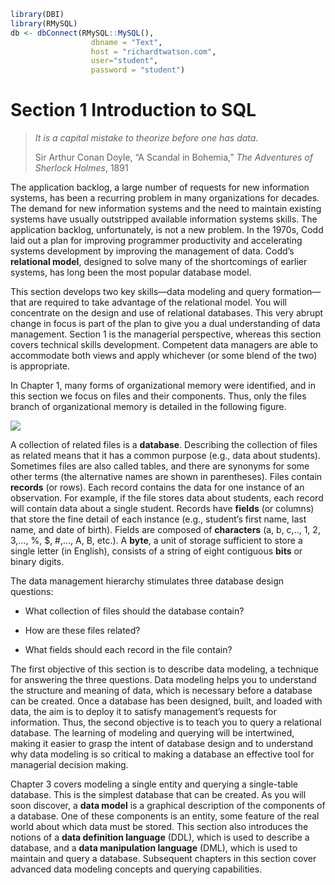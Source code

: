 ```r
library(DBI)
library(RMySQL)
db <- dbConnect(RMySQL::MySQL(),
                  dbname = "Text",
                  host = "richardtwatson.com",
                  user="student",
                  password = "student")
```

# Section 1 Introduction to SQL {.unnumbered}

> *It is a capital mistake to theorize before one has data.*
>
> Sir Arthur Conan Doyle, "A Scandal in Bohemia," *The Adventures of Sherlock Holmes*, 1891

The application backlog, a large number of requests for new information systems, has been a recurring problem in many organizations for decades. The demand for new information systems and the need to maintain existing systems have usually outstripped available information systems skills. The application backlog, unfortunately, is not a new problem. In the 1970s, Codd laid out a plan for improving programmer productivity and accelerating systems development by improving the management of data. Codd's **relational model**, designed to solve many of the shortcomings of earlier systems, has long been the most popular database model.

This section develops two key skills---data modeling and query formation---that are required to take advantage of the relational model. You will concentrate on the design and use of relational databases. This very abrupt change in focus is part of the plan to give you a dual understanding of data management. Section 1 is the managerial perspective, whereas this section covers technical skills development. Competent data managers are able to accommodate both views and apply whichever (or some blend of the two) is appropriate.

In Chapter 1, many forms of organizational memory were identified, and in this section we focus on files and their components. Thus, only the files branch of organizational memory is detailed in the following figure.

![](Figures/Section%202/Org%20Memory%20Files.png)

A collection of related files is a **database**. Describing the collection of files as related means that it has a common purpose (e.g., data about students). Sometimes files are also called tables, and there are synonyms for some other terms (the alternative names are shown in parentheses). Files contain **records** (or rows). Each record contains the data for one instance of an observation. For example, if the file stores data about students, each record will contain data about a single student. Records have **fields** (or columns) that store the fine detail of each instance (e.g., student's first name, last name, and date of birth). Fields are composed of **characters** (a, b, c,.., 1, 2, 3,..., %, \$, #,..., A, B, etc.). A **byte**, a unit of storage sufficient to store a single letter (in English), consists of a string of eight contiguous **bits** or binary digits.

The data management hierarchy stimulates three database design questions:

-   What collection of files should the database contain?

-   How are these files related?

-   What fields should each record in the file contain?

The first objective of this section is to describe data modeling, a technique for answering the three questions. Data modeling helps you to understand the structure and meaning of data, which is necessary before a database can be created. Once a database has been designed, built, and loaded with data, the aim is to deploy it to satisfy management's requests for information. Thus, the second objective is to teach you to query a relational database. The learning of modeling and querying will be intertwined, making it easier to grasp the intent of database design and to understand why data modeling is so critical to making a database an effective tool for managerial decision making.

Chapter 3 covers modeling a single entity and querying a single-table database. This is the simplest database that can be created. As you will soon discover, a **data model** is a graphical description of the components of a database. One of these components is an entity, some feature of the real world about which data must be stored. This section also introduces the notions of a **data definition language** (DDL), which is used to describe a database, and a **data manipulation language** (DML), which is used to maintain and query a database. Subsequent chapters in this section cover advanced data modeling concepts and querying capabilities.
